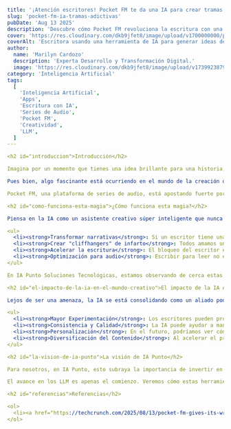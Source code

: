 ```yaml
title: '¡Atención escritores! Pocket FM te da una IA para crear tramas adictivas'
slug: 'pocket-fm-ia-tramas-adictivas'
pubDate: 'Aug 13 2025'
description: 'Descubre cómo Pocket FM revoluciona la escritura con una IA que ayuda a crear tramas adictivas, cliffhangers y optimizar contenido para audiodramas, transformando la creatividad de los escritores.'
cover: 'https://res.cloudinary.com/dkb9jfet8/image/upload/v1700000000/placeholder_ai_writer.jpg' # URL de una imagen representativa del articulo
coverAlt: 'Escritora usando una herramienta de IA para generar ideas de trama y cliffhangers'
author:
  name: 'Marilyn Cardozo'
  description: 'Experta Desarrollo y Transformación Digital.'
  image: 'https://res.cloudinary.com/dkb9jfet8/image/upload/v1739923879/marilyn_s2mi4a.png'
category: 'Inteligencia Artificial'
tags:
  [
    'Inteligencia Artificial',
    'Apps',
    'Escritura con IA',
    'Series de Audio',
    'Pocket FM',
    'Creatividad',
    'LLM',
  ]
---

<h2 id="introduccion">Introducción</h2>

Imagina por un momento que tienes una idea brillante para una historia, una de esas que te atrapa desde el primer instante. Empiezas a escribirla con entusiasmo, pero de repente, la inspiración se desvanece. ¿Cómo continuar? ¿Cómo crear un giro inesperado que deje a todos boquiabiertos? O, ¿cómo asegurarte de que tu historia funcione igual de bien si se convierte en un audio drama?

Pues bien, algo fascinante está ocurriendo en el mundo de la creación de contenido, y es un claro ejemplo de cómo la tecnología está redefiniendo los límites de nuestra creatividad. Plataformas como Pocket FM están revolucionando la forma en que los escritores trabajan, dándoles una herramienta increíble: la <strong>Inteligencia Artificial</strong>.

Pocket FM, una plataforma de series de audio, está apostando fuerte por la IA para potenciar a sus creadores. Han desarrollado una herramienta basada en <strong>Modelos de Lenguaje Grandes (LLM)</strong>, diseñados específicamente para ayudar a los escritores a ser más rápidos, más eficientes y, en última instancia, a producir más series de audio cautivadoras. Esto no es ciencia ficción; es una realidad que está transformando la manera en que se desarrollan las narrativas.

<h2 id="como-funciona-esta-magia">¿Cómo funciona esta magia?</h2>

Piensa en la IA como un asistente creativo súper inteligente que nunca se cansa. Para los escritores de Pocket FM, esta herramienta puede hacer varias cosas asombrosas:

<ul>
  <li><strong>Transformar narrativas</strong>: Si un escritor tiene una trama básica, la IA puede sugerir diferentes enfoques, giros inesperados o incluso explorar géneros alternativos para esa misma idea.</li>
  <li><strong>Crear "cliffhangers" de infarto</strong>: Todos amamos un buen final de capítulo que nos deja pegados a la silla, desesperados por saber qué pasará después. La IA puede analizar la trama y sugerir puntos estratégicos para cortar la historia, añadiendo esa dosis de suspense que mantiene a la audiencia enganchada.</li>
  <li><strong>Acelerar la escritura</strong>: El bloqueo del escritor es real y frustrante. La IA puede ayudar a superarlo generando ideas, diálogos o descripciones, permitiendo que el flujo creativo no se detenga. Esto significa que los escritores pueden producir más contenido en menos tiempo, lo que es vital para plataformas que necesitan un flujo constante de historias.</li>
  <li><strong>Optimización para audio</strong>: Escribir para leer no es lo mismo que escribir para escuchar. La IA puede ayudar a adaptar el lenguaje, el ritmo y la estructura de una historia para que sea más efectiva en formato de audio, asegurando que cada matiz y emoción se transmitan claramente a través del sonido.</li>
</ul>

En IA Punto Soluciones Tecnológicas, estamos observando de cerca estas innovaciones, ya que representan un paso gigante en la aplicación práctica de la IA para potenciar la creatividad humana. Esta tendencia no solo se limita a la escritura de ficción; las mismas herramientas y principios pueden aplicarse a innumerables industrias, desde la generación de contenido de marketing hasta la redacción de informes complejos o la creación de guiones para videos corporativos.

<h2 id="el-impacto-de-la-ia-en-el-mundo-creativo">El impacto de la IA en el mundo creativo</h2>

Lejos de ser una amenaza, la IA se está consolidando como un aliado poderoso para los creadores. No viene a reemplazar al escritor, al artista o al diseñador, sino a liberarlos de las tareas repetitivas y a ofrecerles nuevas perspectivas. Imagina:

<ul>
  <li><strong>Mayor Experimentación</strong>: Los escritores pueden probar diferentes caminos para su historia sin invertir una cantidad de tiempo desproporcionada.</li>
  <li><strong>Consistencia y Calidad</strong>: La IA puede ayudar a mantener un tono, un estilo o un nivel de calidad constante a lo largo de una serie larga.</li>
  <li><strong>Personalización</strong>: En el futuro, podríamos ver cómo la IA adapta historias a las preferencias individuales de los oyentes, creando una experiencia aún más inmersiva.</li>
  <li><strong>Diversificación del Contenido</strong>: Al acelerar el proceso, las plataformas pueden ofrecer una mayor variedad de historias, atrayendo a una audiencia más amplia.</li>
</ul>

<h2 id="la-vision-de-ia-punto">La visión de IA Punto</h2>

Para nosotros, en IA Punto, esto subraya la importancia de invertir en tecnologías que no solo optimizan procesos, sino que también desatan el potencial humano. Creemos firmemente que la implementación estratégica de la Inteligencia Artificial puede transformar por completo la forma en que las empresas abordan la creación de contenido, el servicio al cliente, la gestión de datos y mucho más. Así como Pocket FM está empoderando a sus escritores para que se centren en la magia de la narración, nosotros en IA Punto buscamos empoderar a nuestros clientes para que se centren en lo que mejor saben hacer, mientras la IA se encarga de las tareas que pueden ser automatizadas o mejoradas.

El avance en los LLM es apenas el comienzo. Veremos cómo estas herramientas se vuelven cada vez más sofisticadas, ofreciendo soluciones más personalizadas y abriendo puertas a formas de creatividad que hoy apenas podemos imaginar. Desde IA Punto Soluciones Tecnológicas, estamos comprometidos con la exploración y el desarrollo de estas soluciones innovadoras, ayudando a las empresas a navegar y prosperar en esta nueva era digital. La historia de Pocket FM y sus escritores es un testimonio inspirador de lo que se puede lograr cuando el ingenio humano y la capacidad de la máquina se unen.

<h2 id="referencias">Referencias</h2>

<ol>
  <li><a href="https://techcrunch.com/2025/08/13/pocket-fm-gives-its-writers-an-ai-tool-to-transform-narratives-write-cliffhangers-and-more/" target="_blank" rel="noopener noreferrer">TechCrunch: Pocket FM gives its writers an AI tool to transform narratives, write cliffhangers, and more</a></li>
</ol>
```